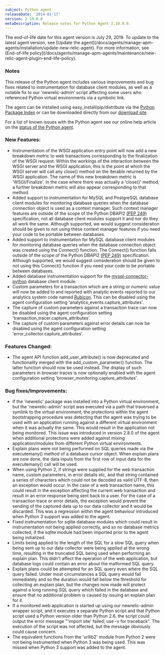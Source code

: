 ```yaml
---
subject: Python agent
releaseDate: '2014-01-17'
version: 2.10.0.8
metaDescription: Release notes for Python Agent 2.10.0.8.
---
```


<Callout variant="important">
  The end-of-life date for this agent version is July 29, 2019. To update to the latest agent version, see [Update the agent](/docs/agents/manage-apm-agents/installation/update-new-relic-agent). For more information, see [End-of-life policy](/docs/agents/manage-apm-agents/maintenance/new-relic-agent-plugin-end-life-policy).
</Callout>

### Notes

This release of the Python agent includes various improvements and bug fixes related to instrumentation for database client modules, as well as a notable fix to our 'newrelic-admin' script affecting some users who referenced Python virtual environments via a symbolic link.

The agent can be installed using easy_install/pip/distribute via the [Python Package Index](https://pypi.python.org/pypi/newrelic) or can be downloaded directly from our [download site](http://download.newrelic.com/python_agent/release/).

For a list of known issues with the Python agent see our online help article on the [status of the Python agent](https://newrelic.com/docs/python/status-of-python-agent).

### New Features:

* Instrumentation of the WSGI application entry point will now add a new breakdown metric to web transactions corresponding to the finalization of the WSGI request. Within the workings of the interaction between the WSGI server and the WSGI application, this is the point at which the WSGI server will call any close() method on the iterable returned by the WSGI application. The name of this new breakdown metric is 'WSGI/Finalize'. In the case where there was actually a 'close()' method, a further breakdown metric will also appear corresponding to that method.
* Added support to instrumentation for MySQL and PostgreSQL database client modules for monitoring database queries when the database connection object is used as a context manager. Such context manager features are outside of the scope of the Python DBAPI2 [(PEP 249)](http://www.python.org/dev/peps/pep-0249/) specification, not all database client modules support it and nor do they all work the same. Although supported, we would suggest consideration should be given to not using these context manager features if you need your code to be portable between databases.
* Added support to instrumentation for MySQL database client modules for monitoring database queries when the database connection object was created using the Connect() function. The Connect() function falls outside of the scope of the Python DBAPI2 [(PEP 249)](http://www.python.org/dev/peps/pep-0249/) specification. Although supported, we would suggest consideration should be given to not using this Connect() function if you need your code to be portable between databases.
* Added database instrumentation support for the [mysql-connector-python](https://pypi.python.org/pypi/mysql-connector-python) database client module.
* Custom parameters for a transaction which are a string or numeric value will now be added to and reported with analytic events reported to our analytics system code named [Rubicon](http://newrelic.com/software-analytics). This can be disabled using the agent configuration setting 'analytics_events.capture_attributes'.
* The capture of custom parameters against a transaction trace can now be disabled using the agent configuration setting 'transaction_tracer.capture_attributes'.
* The capture of custom parameters against error details can now be disabled using the agent configuration setting 'error_collector.capture_attributes'.

### Features Changed:

* The agent API function add_user_attribute() is now deprecated and functionality merged with the add_custom_parameter() function. The latter function should now be used instead. The display of such parameters in browser traces is now optionally enabled with the agent configuration setting 'browser_monitoring.capture_attributes'.

### Bug fixes/Improvements:

* If the 'newrelic' package was installed into a Python virtual environment, but the 'newrelic-admin' script was executed via a path that traversed a symlink to the virtual environment, the protections within the agent bootstrapping procedure was detecting that the agent was trying to be used with an application running against a different virtual environment when it was actually the same. This would result in the application not being monitored. This issue was introduced in version 2.8.0 of the agent when additional protections were added against mixing application/modules from different Python virtual environments.
* Explain plans were not being performed on SQL queries made via the executemany() method of a database cursor object. When explain plans are now done, the data inputs from the first row of input data for the executemany() call will be used.
* When using Python 2, if strings were supplied for the web transaction name, custom parameters, in error details etc, and that string contained a series of characters which could not be decoded as valid UTF-8, then an exception would occur. In the case of a web transaction name, this could result in the exception affecting the current web transaction and result in an error response being sent back to a user. For the case of a transaction trace or error details, the exception would prevent the sending of the captured data up to our data collector and it would be discarded. This was a regression within the agent behaviour introduced when Python 3 support was added to the agent.
* Fixed instrumentation for sqlite database modules which could result in instrumentation not being applied correctly, and so no database metrics collected, if the sqlite module had been imported prior to the agent being initialized.
* Limits being applied to the length of the SQL for a slow SQL query when being sent up to our data collector were being applied at the wrong time, resulting in the truncated SQL being used when performing an explain plan. This didn't affect the operation of the web application, but database logs could contain an error about the malformed SQL query.
* Explain plans could be attempted for an SQL query even where the SQL query failed. Under most circumstances a SQL query would fail immediately and so the duration would fall below the threshold for collecting an explain plan, but the changes now made will protect against a long running SQL query which failed in the database and ensure that no additional problem is caused by issuing an explain plan for it.
* If a monitored web application is started up using our newrelic-admin wrapper script, and it executes a separate Python script and that Python script used a Python version older than Python 2.6, the script could output the error message "'import site' failed; use -v for traceback". The execution of the script was not affected, but the message obviously could cause concern.
* The equivalent functions from the 'urllib2' module from Python 2 were not being instrumented when Python 3 was being used. This was missed when Python 3 support was added to the agent.
